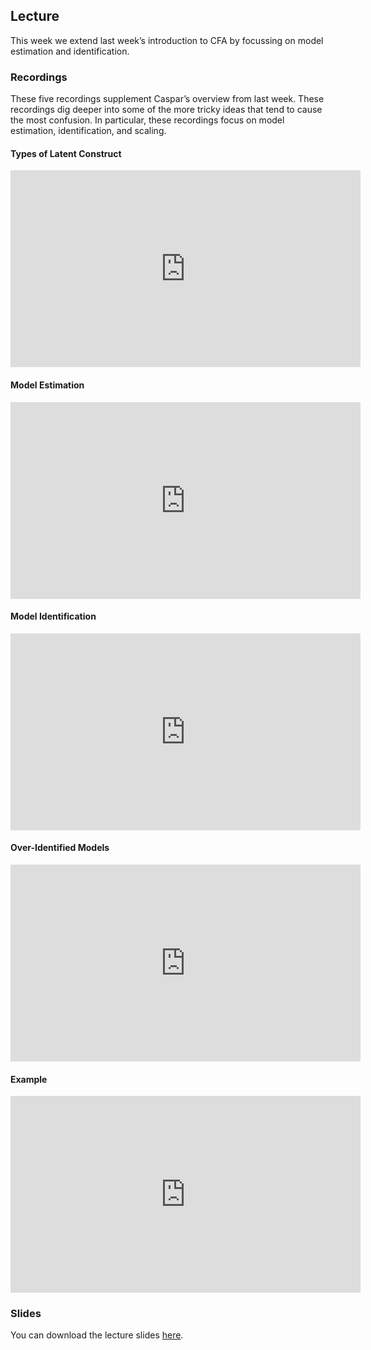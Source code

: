 ## Lecture

This week we extend last week's introduction to CFA by focussing on model estimation and identification.

### Recordings


These five recordings supplement Caspar's overview from last week. These recordings dig deeper into some of the more
tricky ideas that tend to cause the most confusion. In particular, these recordings focus on model estimation,
identification, and scaling.

#### Types of Latent Construct {-}

<iframe width="560" 
        height="315" 
        src="https://www.youtube.com/embed/VS5YExoVH9Q?si=8ADX47oWp4_uKbe2"
        title="YouTube video player" 
        frameborder="0" 
        allow="accelerometer; 
               autoplay; 
               clipboard-write; 
               encrypted-media; 
               gyroscope; 
               picture-in-picture; 
               web-share" 
        allowfullscreen>
</iframe>

#### Model Estimation {-}

<iframe width="560" 
        height="315" 
        src="https://www.youtube.com/embed/oBwkYnJbcXc?si=IRchD_qMgiTTGDQ5" 
        title="YouTube video player" 
        frameborder="0" 
        allow="accelerometer; 
               autoplay; 
               clipboard-write; 
               encrypted-media; 
               gyroscope; 
               picture-in-picture; 
               web-share" 
        allowfullscreen>
</iframe>

#### Model Identification {-}

<iframe width="560" 
        height="315" 
        src="https://www.youtube.com/embed/rruGRWVBpAE?si=lFMDJXR9_IV2LZvf"
        title="YouTube video player" 
        frameborder="0" 
        allow="accelerometer; 
               autoplay; 
               clipboard-write; 
               encrypted-media; 
               gyroscope; 
               picture-in-picture; 
               web-share" 
        allowfullscreen>
</iframe>

#### Over-Identified Models {-}

<iframe width="560" 
        height="315" 
        src="https://www.youtube.com/embed/tqMfTcsKpAU?si=XPgEQOGlBeJYTMzT"
        title="YouTube video player" 
        frameborder="0" 
        allow="accelerometer; 
               autoplay; 
               clipboard-write; 
               encrypted-media; 
               gyroscope; 
               picture-in-picture; 
               web-share" 
        allowfullscreen>
</iframe>

#### Example {-}

<iframe width="560" 
        height="315" 
        src="https://www.youtube.com/embed/SyffdlKuvig?si=8--ZKFYge5vLzbiN"
        title="YouTube video player" 
        frameborder="0" 
        allow="accelerometer; 
               autoplay; 
               clipboard-write; 
               encrypted-media; 
               gyroscope; 
               picture-in-picture; 
               web-share" 
        allowfullscreen>
</iframe>

### Slides

You can download the lecture slides [here](pdf/cfa_estimation.pdf).
